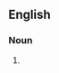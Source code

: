 ==English==

===Noun===
{{head|en|noun form|head=[[w:Osler|Osler]] [[nodes]]}}

# {{plural of|en|Osler node}}